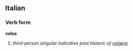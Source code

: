 ==Italian==
===Verb form===
'''volse'''

# ''third-person singular indicative past historic of [[volgere]]''